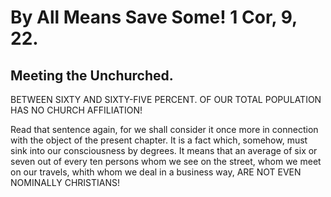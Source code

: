 # By All Means Save Some!  1 Cor, 9, 22.
## Meeting the Unchurched. {-}

BETWEEN SIXTY AND SIXTY-FIVE PERCENT.  OF OUR TOTAL POPULATION HAS NO CHURCH AFFILIATION!

Read that sentence again, for we shall consider it once more in connection with the object of the present chapter.  It is a fact which, somehow, must sink into our consciousness by degrees.  It means that an average of six or seven out of every ten persons whom we see on the street, whom we meet on our travels, whith whom we deal in a business way, ARE NOT EVEN NOMINALLY CHRISTIANS!


